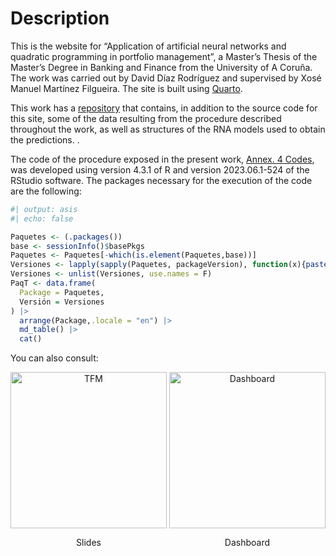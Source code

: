# Description {.unnumbered}

This is the website for "Application of artificial neural networks and quadratic programming in portfolio management", a Master's Thesis of the Master's Degree in Banking and Finance from the University of A Coruña. The work was carried out by David Díaz Rodríguez and supervised by Xosé Manuel Martínez Filgueira. The site is built using [Quarto](https://quarto.org/).

This work has a [repository](https://github.com/davidrsch/TFM) that contains, in addition to the source code for this site, some of the data resulting from the procedure described throughout the work, as well as structures of the RNA models used to obtain the predictions. .

The code of the procedure exposed in the present work, [Annex. 4 Codes](Annex4.html), was developed using version 4.3.1 of R and version 2023.06.1-524 of the RStudio software. The packages necessary for the execution of the code are the following:

```r
#| output: asis
#| echo: false

Paquetes <- (.packages())
base <- sessionInfo()$basePkgs
Paquetes <- Paquetes[-which(is.element(Paquetes,base))]
Versiones <- lapply(sapply(Paquetes, packageVersion), function(x){paste(x, collapse = '.')})
Versiones <- unlist(Versiones, use.names = F)
PaqT <- data.frame(
  Package = Paquetes,
  Versión = Versiones
) |>
  arrange(Package,.locale = "en") |>
  md_table() |>
  cat()
```

You can also consult:

```{=html}
<div style = "text-align: center;">
  <div style = "display: inline-block;">
    <img src = "../sm/slides.png" alt = "TFM" height = "250"/>
    <p>Slides</p>
  </div>
  <div style = "display: inline-block;">
    <img src = "../sm/dashboard.png" alt = "Dashboard" height = "250"/>
    <p>Dashboard</p>
  </div>
</div>
```
